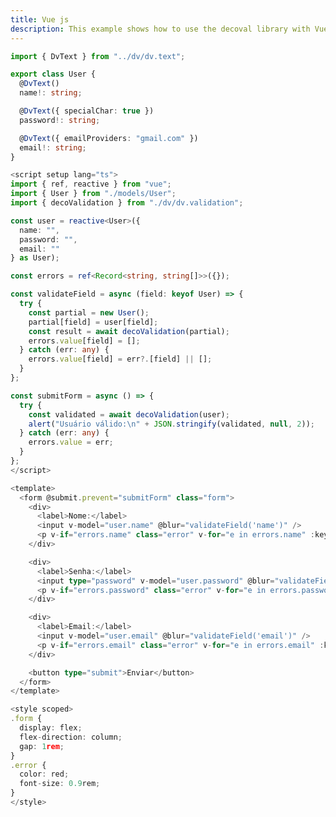 ```yaml
---
title: Vue js
description: This example shows how to use the decoval library with Vue 3 to validate forms. The User class is used with decorators like @DvText, allowing for reusable validations. onBlur triggers field-by-field validations, while submitForm performs full validation using decoValidation.
---
```


```ts title="src/models/User.ts"
import { DvText } from "../dv/dv.text";

export class User {
  @DvText()
  name!: string;

  @DvText({ specialChar: true })
  password!: string;

  @DvText({ emailProviders: "gmail.com" })
  email!: string;
}
```

```ts title="form.vue"
<script setup lang="ts">
import { ref, reactive } from "vue";
import { User } from "./models/User";
import { decoValidation } from "./dv/dv.validation";

const user = reactive<User>({
  name: "",
  password: "",
  email: ""
} as User);

const errors = ref<Record<string, string[]>>({});

const validateField = async (field: keyof User) => {
  try {
    const partial = new User();
    partial[field] = user[field];
    const result = await decoValidation(partial);
    errors.value[field] = [];
  } catch (err: any) {
    errors.value[field] = err?.[field] || [];
  }
};

const submitForm = async () => {
  try {
    const validated = await decoValidation(user);
    alert("Usuário válido:\n" + JSON.stringify(validated, null, 2));
  } catch (err: any) {
    errors.value = err;
  }
};
</script>

<template>
  <form @submit.prevent="submitForm" class="form">
    <div>
      <label>Nome:</label>
      <input v-model="user.name" @blur="validateField('name')" />
      <p v-if="errors.name" class="error" v-for="e in errors.name" :key="e">{{ e }}</p>
    </div>

    <div>
      <label>Senha:</label>
      <input type="password" v-model="user.password" @blur="validateField('password')" />
      <p v-if="errors.password" class="error" v-for="e in errors.password" :key="e">{{ e }}</p>
    </div>

    <div>
      <label>Email:</label>
      <input v-model="user.email" @blur="validateField('email')" />
      <p v-if="errors.email" class="error" v-for="e in errors.email" :key="e">{{ e }}</p>
    </div>

    <button type="submit">Enviar</button>
  </form>
</template>

<style scoped>
.form {
  display: flex;
  flex-direction: column;
  gap: 1rem;
}
.error {
  color: red;
  font-size: 0.9rem;
}
</style>
```
